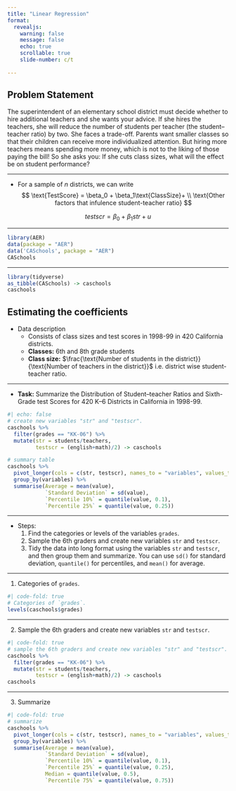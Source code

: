 ```yaml
---
title: "Linear Regression"
format: 
  revealjs:
    warning: false
    message: false
    echo: true
    scrollable: true
    slide-number: c/t
    
---
```


## Problem Statement

The superintendent of an elementary school district must decide whether to hire additional teachers and she wants your advice. If she hires the teachers, she will reduce the number of students per teacher (the student–teacher ratio) by two. She faces a trade-off. Parents want smaller classes so that their children can receive more individualized attention. But hiring more teachers means spending more money, which is not to the liking of those paying the bill! So she asks you: If she cuts class sizes, what will the effect be on student performance? 

---

- For a sample of $n$ districts, we can write
$$
\text{TestScore} = \beta_0 + \beta_1\text{ClassSize}+ \\ \text{Other factors that infulence student-teacher ratio} 
$$

$$
testscr = \beta_0 + \beta_1str+ u
$$

---

```r
library(AER) 
data(package = "AER")
data('CASchools', package = "AER")
CASchools
```

---

```r
library(tidyverse)
as_tibble(CASchools) -> caschools
caschools
```

## Estimating the coefficients

- Data description
  - Consists of class sizes and test scores in 1998-99 in 420 California districts.
  - **Classes:** 6th and 8th grade students
  - **Class size:** $\frac{\text{Number of students in the district}}{\text{Number of teachers in the district}}$ i.e. district wise student-teacher ratio.

---

- **Task:** Summarize the Distribution of Student–teacher Ratios and Sixth-Grade test Scores for 420 K–6 Districts in California in 1998-99.
```r
#| echo: false
# create new variables "str" and "testscr".
caschools %>% 
  filter(grades == "KK-06") %>% 
  mutate(str = students/teachers,
         testscr = (english+math)/2) -> caschools

# summary table 
caschools %>% 
  pivot_longer(cols = c(str, testscr), names_to = "variables", values_to = "value") %>% 
  group_by(variables) %>% 
  summarise(Average = mean(value),
            `Standard Deviation` = sd(value),
            `Percentile 10%` = quantile(value, 0.1),
            `Percentile 25%` = quantile(value, 0.25)) 
```


---

- Steps:
  1. Find the categories or levels of the variables `grades`.
  2. Sample the 6th graders and create new variables `str` and `testscr`.
  3. Tidy the data into long format using the variables `str` and `testscr`, and then group them and summarize. You can use `sd()` for standard deviation, `quantile()` for percentiles, and `mean()` for average.
  
---

1. Categories of `grades`.
```r
#| code-fold: true
# Categories of `grades`.
levels(caschools$grades)
```

---

2. Sample the 6th graders and create new variables `str` and `testscr`.
```r
#| code-fold: true
# sample the 6th graders and create new variables "str" and "testscr".
caschools %>% 
  filter(grades == "KK-06") %>% 
  mutate(str = students/teachers,
         testscr = (english+math)/2) -> caschools
caschools
```

---

3. Summarize
```r
#| code-fold: true
# summarize
caschools %>% 
  pivot_longer(cols = c(str, testscr), names_to = "variables", values_to = "value") %>% 
  group_by(variables) %>% 
  summarise(Average = mean(value),
            `Standard Deviation` = sd(value),
            `Percentile 10%` = quantile(value, 0.1),
            `Percentile 25%` = quantile(value, 0.25),
            Median = quantile(value, 0.5),
            `Percentile 75%` = quantile(value, 0.75))
```

  

